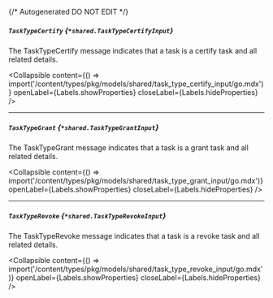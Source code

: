 {/* Autogenerated DO NOT EDIT  */}

##### `TaskTypeCertify` *{`*shared.TaskTypeCertifyInput`}*
The TaskTypeCertify message indicates that a task is a certify task and all related details.

<Collapsible content={() => import('/content/types/pkg/models/shared/task_type_certify_input/go.mdx')} openLabel={Labels.showProperties} closeLabel={Labels.hideProperties} />


---
##### `TaskTypeGrant` *{`*shared.TaskTypeGrantInput`}*
The TaskTypeGrant message indicates that a task is a grant task and all related details.

<Collapsible content={() => import('/content/types/pkg/models/shared/task_type_grant_input/go.mdx')} openLabel={Labels.showProperties} closeLabel={Labels.hideProperties} />


---
##### `TaskTypeRevoke` *{`*shared.TaskTypeRevokeInput`}*
The TaskTypeRevoke message indicates that a task is a revoke task and all related details.

<Collapsible content={() => import('/content/types/pkg/models/shared/task_type_revoke_input/go.mdx')} openLabel={Labels.showProperties} closeLabel={Labels.hideProperties} />



